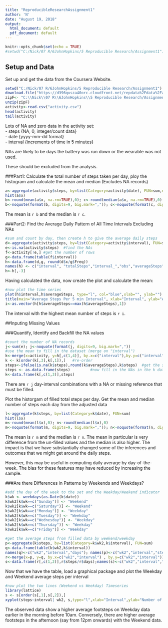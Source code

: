 ---
title: "ReproducibleResearchAssignment1"
author: 'N'
date: "August 19, 2018"
output:
  html_document: default
  pdf_document: default
---

```{r setup, include=FALSE}
knitr::opts_chunk$set(echo = TRUE)
#setwd("C:/Nick/07 R/6JohnHopkins/5 Reproducible Research/Assignment1")
```

## Setup and Data

Set up and get the data from the Coursera Website.

```{r setup2, cache=TRUE}
setwd("C:/Nick/07 R/6JohnHopkins/5 Reproducible Research/Assignment1")
download.file("https://d396qusza40orc.cloudfront.net/repdata%2Fdata%2Factivity.zip","C:/Nick/07 R/6JohnHopkins/5 Reproducible Research/Assignment1/repdata_Fdata_Factivity.zip")
zipF<- "C:\\Nick\\07 R\\6JohnHopkins\\5 Reproducible Research/Assignment1/repdata_Fdata_Factivity.zip"
unzip(zipF)
activity<-read.csv("activity.csv")
head(activity)
tail(activity)
```

Lots of NA and zero data in the activity set:  
  - steps {NA, 0, integer/count data}  
  - date {yyyy-mm-dd format}  
  - interval {increments of time in 5 minutes}  

NAs are likely to be days the battery was run down or the wearable was not used.

These should be excluded from the analysis.

###Part1: Calculate the total number of steps taken per day, ploy the histogram and calculate the mean and median (Excludes NA records)

```{r p1}
a<-aggregate(activity$steps, by=list(Category=activity$date), FUN=sum,na.rm=TRUE)
hist(a$x)
b<-round(mean(a$x, na.rm=TRUE),0); c<-round(median(a$x, na.rm=TRUE),0)
b<-noquote(format(b, digits=9, big.mark=",")); c<-noquote(format(c, digits=9, big.mark=","))
```

The mean is `r b` and the median is `r c`.

###Part2: Find the Average Daily Pattern of All Time Intervals Excluding NAs

```{r p2}
#sum and count by day, then create h to give the average daily steps
d<-aggregate(activity$steps, by=list(Category=activity$interval), FUN=sum,na.rm=TRUE)
e<-is.na(activity$steps)  #find the NAs
f<-activity[!e,] #get the number of rows
g<-data.frame(table(f$interval))
h<-data.frame(d,g, round(d$x/g$Freq))
names(h) <- c("interval", "totalSteps","interval_","obs","averageSteps")
h<-h[,-3]
```

Having calculated the data, now create the plot and calculate the mean:

```{r p2_plot}
#now plot the time series
plot(h$interval,h$averageSteps, type="l", col="blue",xlab="", ylab="")
title(main="Average Steps Per 5 min Interval", xlab="Interval", ylab="Average Steps")
i<-as.vector(h[h$averageSteps==max(h$averageSteps),1])
```

The interval with the highest mean number of steps is `r i`.

##Inputing Missing Values

###Quantify, Identify and Backfill the NA values

```{r Backfill}
#count the number of NA records
j<-sum(e); j<-noquote(format(j, digits=9, big.mark=","))
#use the mean to fill in the dataset (merge on "interval")
k<-merge(x=activity, y=h[,c(1,4)], by.x=c("interval"),by.y=c("interval")) 
k <- k[order(k[,3],k[,1]),]   #re-order
steps<-ifelse(is.na(k$steps),round(k$averageSteps),k$steps)  #get the steps vector filled with mean average steps where there are NAs
steps <- as.data.frame(steps)         #now fill in the NAs in the k dataset
k<-data.frame(k[,c(1,3)],steps)
```

There are `r j` day-interval combinations with a NA or missing reference that must be filled.

Plot the historgam of filled total steps per day.  Get the mean and median number of steps each day from the adjusted data

```{r filledaverage}
l<-aggregate(k$steps, by=list(Category=k$date), FUN=sum)
hist(l$x)
m<-round(mean(l$x),0); n<-round(median(l$x),0)
m<-noquote(format(m, digits=9, big.mark=",")); n<-noquote(format(n, digits=9, big.mark=","))
```

The mean is `r m` and the median is `r n`.  The mean in particular is very difference from the un-filled values and the median is also higher.  The impact is that we have substantially changed some of the inferences and outcomes that we might get around the daily steps.

However, this may be useful in computing daily average by day-of-the-week.  The bias for these features may have reduced by increasing the sample.

###Are there Differences in Patterns by Weekends and Weekdays?

```{r weekday}
#add the day of the week to the set and the Weekday/Weekend indicator
k$wk <- weekdays(as.Date(k$date))
k$wk2[k$wk==c("Sunday")] <- "Weekend"
k$wk2[k$wk==c("Saturday")] <- "Weekend"
k$wk2[k$wk==c("Monday")] <- "Weekday"
k$wk2[k$wk==c("Tuesday")] <- "Weekday"
k$wk2[k$wk==c("Wednesday")] <- "Weekday"
k$wk2[k$wk==c("Thursday")] <- "Weekday"
k$wk2[k$wk==c("Friday")] <- "Weekday"

#get the average steps from filled data by weekend/weekday
p<-aggregate(k$steps, by=list(Category=k$wk2,k$interval), FUN=sum)
q<-data.frame(table(k$wk2,k$interval))  
names(q)<-c("wk2","interval","days"); names(p)<-c("wk2","interval","steps")
r<-merge(x=p, y=q, by.x=c("wk2","interval") , by.y=c("wk2","interval"))
s<-data.frame(r[,c(1,2)],r$steps/r$days);names(s)<-c("wk2","interval","steps")
```

Now that we have the table, load a graphical package and plot the Weekday and Weekend average steps per interval

```{r weekPlots}
#now plot the two lines (Weekend vs Weekday) Timeseries
library(lattice)
s <- s[order(s[,1],s[,2]),]
xyplot(steps~interval| wk2, s,type="l",xlab="Interval",ylab="Number of Steps",layout=c(1,2),title="Average Steps Per Interval")
```

The observed data show a higher average footsteps on Weekday data earlier in the morning before 10am.  Conversely, there are higher average footsteps in the afternoon (say from 12pm onwards) with the Weekend data.